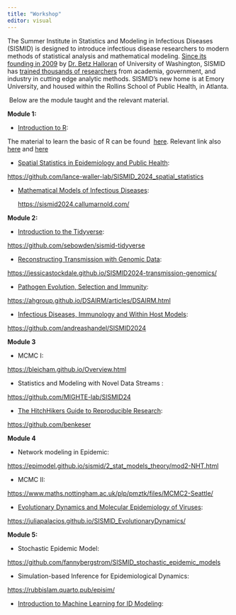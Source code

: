 ```yaml
---
title: "Workshop"
editor: visual
---
```


The Summer Institute in Statistics and Modeling in Infectious Diseases (SISMID) is designed to introduce infectious disease researchers to modern methods of statistical analysis and mathematical modeling. [Since its founding in 2009](https://sph.emory.edu/SISMID/about/index.html) by [Dr. Betz Halloran](https://www.fredhutch.org/en/faculty-lab-directory/halloran-elizabeth.html) of University of Washington, SISMID has [trained thousands of researchers](https://sph.emory.edu/SISMID/about/index.html#testimonials) from academia, government, and industry in cutting edge analytic methods. SISMID’s new home is at Emory University, and housed within the Rollins School of Public Health, in Atlanta.

 Below are the module taught and the relevant material.

**Module 1:**

-   [Introduction to R](Introduction%20to%20R):

The material to learn the basic of R can be found  [here](https://github.com/UGA-IDD/SISMID-2024). Relevant link also [here](https://alexd106.github.io/intro2R/lectures.html,) and [here](https://andreashandel.github.io/MADAcourse/content/content-overview.html)

-   [Spatial Statistics in Epidemiology and Public Health](Spatial%20Statistics%20in%20Epidemiology%20and%20Public%20Health):

<https://github.com/lance-waller-lab/SISMID_2024_spatial_statistics>

-   [Mathematical Models of Infectious Diseases](https://sph.emory.edu/SISMID/modules/math-models/index.html):

    <https://sismid2024.callumarnold.com/>

**Module 2:**

-   [Introduction to the Tidyverse](https://sph.emory.edu/SISMID/modules/intro-to-the-tidyverse/index.html):

<https://github.com/sebowden/sismid-tidyverse>

-   [Reconstructing Transmission with Genomic Data](https://sph.emory.edu/SISMID/modules/recon-transmission-genomic-data/index.html):

<https://jessicastockdale.github.io/SISMID2024-transmission-genomics/>

-   [Pathogen Evolution, Selection and Immunity](https://sph.emory.edu/SISMID/modules/pathogen-evo-selection-immunity/index.html):

<https://ahgroup.github.io/DSAIRM/articles/DSAIRM.html>

-   [Infectious Diseases, Immunology and Within Host Models](https://sph.emory.edu/SISMID/modules/infectious-diseases-immunology/index.html):

<https://github.com/andreashandel/SISMID2024>

**Module 3**

-   MCMC I:

<https://bleicham.github.io/Overview.html>

-   Statistics and Modeling with Novel Data Streams :

<https://github.com/MIGHTE-lab/SISMID24>

-   [The HitchHikers Guide to Reproducible Research](The%20HitchHikers%20Guide%20to%20Reproducible%20Research): 

<https://github.com/benkeser>

**Module 4**

-   Network modeling in Epidemic:

<https://epimodel.github.io/sismid/2_stat_models_theory/mod2-NHT.html>

-   MCMC II:

<https://www.maths.nottingham.ac.uk/plp/pmztk/files/MCMC2-Seattle/>

-   [Evolutionary Dynamics and Molecular Epidemiology of Viruses](https://sph.emory.edu/SISMID/modules/evo-dynamics-molecular-epi/index.html):

<https://juliapalacios.github.io/SISMID_EvolutionaryDynamics/>

**Module 5:**

-   Stochastic Epidemic Model:

<https://github.com/fannybergstrom/SISMID_stochastic_epidemic_models>

-   Simulation-based Inference for Epidemiological Dynamics:

<https://rubbislam.quarto.pub/episim/>

-   [Introduction to Machine Learning for ID Modeling](https://sph.emory.edu/SISMID/modules/intro-machine-learning/index.html):
